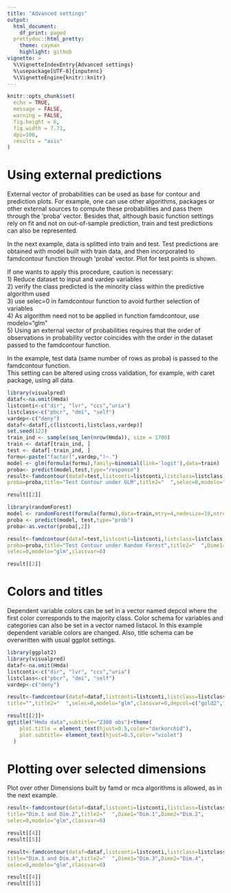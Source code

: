 ---
title: "Advanced settings"
output:
  html_document:
    df_print: paged
  prettydoc::html_pretty:
    theme: cayman
    highlight: github
vignette: >
  %\VignetteIndexEntry{Advanced settings}
  %\usepackage[UTF-8]{inputenc}    
  %\VignetteEngine{knitr::knitr}
---
```{r message=FALSE, echo=FALSE, warning=FALSE}
knitr::opts_chunk$set(
  echo = TRUE,
  message = FALSE,
  warning = FALSE,
  fig.height = 6,
  fig.width = 7.71,
  dpi=100,
  results = "asis"
)
```
# Using external predictions

External vector of probabilities can be used as base for contour and prediction plots. For example, one can use other algorithms, packages or other external sources to compute these probabilities and pass them through the 'proba' vector.
Besides that, although basic function settings rely on fit and not on out-of-sample prediction, train and test predictions can also be represented.  
  
In the next example, data is splitted into train and test. Test predictions are obtained with model built with train data, and then incorporated to famdcontour function through 'proba' vector. Plot for test points is shown.  
  
If one wants to apply this procedure, caution is necessary:  
 1) Reduce dataset to input and vardep variables  
 2) verify the class predicted is the minority class within the predictive algorithm used  
 3) use selec=0 in famdcontour function to avoid further selection of variables  
 4) As algorithm need not to be applied in function famdcontour, use  modelo="glm"  
 5) Using an external vector of probabilities requires that the order of observations in probability vector coincides with the order in the dataset passed to the famdcontour function.
   
 In the example, test data (same number of rows as proba) is passed to the famdcontour function.  
 This setting can be altered using cross validation, for example, with caret package, using all data.  
```{r}
library(visualpred)
dataf<-na.omit(Hmda)
listconti<-c("dir", "lvr", "ccs","uria")
listclass<-c("pbcr", "dmi", "self")
vardep<-c("deny")
dataf<-dataf[,c(listconti,listclass,vardep)]
set.seed(123)
train_ind <- sample(seq_len(nrow(Hmda)), size = 1700)
train <- dataf[train_ind, ]
test <- dataf[-train_ind, ]
formu<-paste("factor(",vardep,")~.")
model <- glm(formula(formu),family=binomial(link='logit'),data=train)
proba<- predict(model,test,type="response")
result<-famdcontour(dataf=test,listconti=listconti,listclass=listclass,vardep=vardep,
proba=proba,title="Test Contour under GLM",title2="  ",selec=0,modelo="glm",classvar=0)

result[[2]]
```

```{r}
library(randomForest)
model <- randomForest(formula(formu),data=train,mtry=4,nodesize=10,ntree=300)
proba <- predict(model, test,type="prob")
proba<-as.vector(proba[,2])

result<-famdcontour(dataf=test,listconti=listconti,listclass=listclass,vardep=vardep,
proba=proba,title="Test Contour under Random Forest",title2="  ",Dime1="Dim.1",Dime2="Dim.2",
selec=0,modelo="glm",classvar=0)

result[[2]]
```

# Colors and titles
Dependent variable colors can be set in a vector named depcol where the first color corresponds to the majority class.
Color schema for variables and categories can also be set in a vector named listacol. In this example dependent
variable colors are changed. Also, title schema can be overwritten with usual ggplot settings.

```{r}
library(ggplot2)
library(visualpred)
dataf<-na.omit(Hmda)
listconti<-c("dir", "lvr", "ccs","uria")
listclass<-c("pbcr", "dmi", "self")
vardep<-c("deny")

result<-famdcontour(dataf=dataf,listconti=listconti,listclass=listclass,vardep=vardep,
title="",title2="  ",selec=0,modelo="glm",classvar=0,depcol=c("gold2","deeppink3"))

result[[2]]+
ggtitle("Hmda data",subtitle="2380 obs")+theme(
    plot.title = element_text(hjust=0.5,color="darkorchid"),
    plot.subtitle= element_text(hjust=0.5,color="violet")
  )
```

# Plotting over selected dimensions

Plot over other Dimensions built by famd or mca algorithms is allowed, as in the next example.

```{r}
result<-famdcontour(dataf=dataf,listconti=listconti,listclass=listclass,vardep=vardep,
title="Dim.1 and Dim.2",title2="  ",Dime1="Dim.1",Dime2="Dim.2",
selec=0,modelo="glm",classvar=0)

result[[4]]
result[[5]]

result<-famdcontour(dataf=dataf,listconti=listconti,listclass=listclass,vardep=vardep,
title="Dim.3 and Dim.4",title2="  ",Dime1="Dim.3",Dime2="Dim.4",
selec=0,modelo="glm",classvar=0)

result[[4]]
result[[5]]
```










